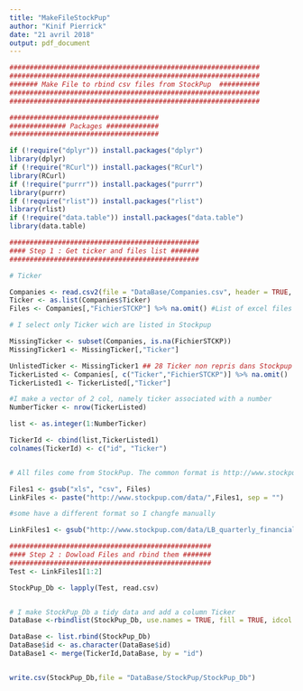 ```yaml
---
title: "MakeFileStockPup"
author: "Kinif Pierrick"
date: "21 avril 2018"
output: pdf_document
---
```

```r



##############################################################
##############################################################
####### Make File to rbind csv files from StockPup  ##########
##############################################################
##############################################################

#####################################
############## Packages #############
#####################################

if (!require("dplyr")) install.packages("dplyr")
library(dplyr)
if (!require("RCurl")) install.packages("RCurl")
library(RCurl)
if (!require("purrr")) install.packages("purrr")
library(purrr)
if (!require("rlist")) install.packages("rlist")
library(rlist)
if (!require("data.table")) install.packages("data.table")
library(data.table)

###############################################
#### Step 1 : Get ticker and files list #######
###############################################

# Ticker 

Companies <- read.csv2(file = "DataBase/Companies.csv", header = TRUE, stringsAsFactors = FALSE)
Ticker <- as.list(Companies$Ticker)
Files <- Companies[,"FichierSTCKP"] %>% na.omit() #List of excel files // na.omit as Stockpup do not have data for all companies

# I select only Ticker wich are listed in Stockpup

MissingTicker <- subset(Companies, is.na(FichierSTCKP)) 
MissingTicker1 <- MissingTicker[,"Ticker"]

UnlistedTicker <- MissingTicker1 ## 28 Ticker non repris dans Stockpup
TickerListed <- Companies[, c("Ticker","FichierSTCKP")] %>% na.omit()
TickerListed1 <- TickerListed[,"Ticker"]

#I make a vector of 2 col, namely ticker associated with a number 
NumberTicker <- nrow(TickerListed)

list <- as.integer(1:NumberTicker)

TickerId <- cbind(list,TickerListed1)
colnames(TickerId) <- c("id", "Ticker")


# All files come from StockPup. The common format is http://www.stockpup.com/data/A_quarterly_financial_data.csv. So I create a vector containing this format for all Ticker  /// CSV Format :)

Files1 <- gsub("xls", "csv", Files)
LinkFiles <- paste("http://www.stockpup.com/data/",Files1, sep = "")

#some have a different format so I changfe manually

LinkFiles1 <- gsub("http://www.stockpup.com/data/LB_quarterly_financial_data.csv","http://www.stockpup.com/data/LTD_quarterly_financial_data.csv", LinkFiles)

##################################################
#### Step 2 : Dowload Files and rbind them #######
##################################################
Test <- LinkFiles1[1:2]

StockPup_Db <- lapply(Test, read.csv)


# I make StockPup_Db a tidy data and add a column Ticker 
DataBase <-rbindlist(StockPup_Db, use.names = TRUE, fill = TRUE, idcol = "id")

DataBase <- list.rbind(StockPup_Db) 
DataBase$id <- as.character(DataBase$id)
DataBase1 <- merge(TickerId,DataBase, by = "id")


write.csv(StockPup_Db,file = "DataBase/StockPup/StockPup_Db")


```

